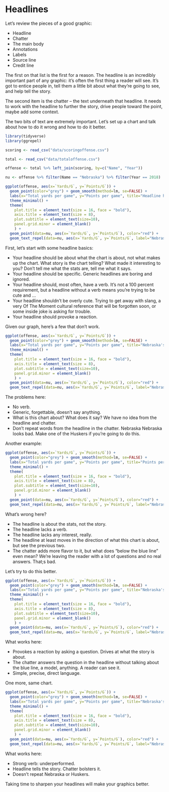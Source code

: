 # Headlines

Let's review the pieces of a good graphic: 

* Headline
* Chatter
* The main body
* Annotations
* Labels
* Source line
* Credit line

The first on that list is the first for a reason. The headline is an incredibly important part of any graphic: it's often the first thing a reader will see. It's got to entice people in, tell them a little bit about what they're going to see, and help tell the story. 

The second item is the chatter -- the text underneath that headline. It needs to work with the headline to further the story, drive people toward the point, maybe add some context.

The two bits of text are extremely important. Let's set up a chart and talk about how to do it wrong and how to do it better.

```r
library(tidyverse)
library(ggrepel)
```

```r
scoring <- read_csv("data/scoringoffense.csv")

total <- read_csv("data/totaloffense.csv")

offense <- total %>% left_join(scoring, by=c("Name", "Year"))

nu <- offense %>% filter(Name == "Nebraska") %>% filter(Year == 2018)
```

```r

ggplot(offense, aes(x=`Yards/G`, y=`Points/G`)) + 
  geom_point(color="grey") + geom_smooth(method=lm, se=FALSE) + 
  labs(x="Total yards per game", y="Points per game", title="Headline here", subtitle="This is the chatter. It is chatter. Chatter.", caption="Source: NCAA | By Matt Waite") + 
  theme_minimal() + 
  theme(
    plot.title = element_text(size = 16, face = "bold"),
    axis.title = element_text(size = 8), 
    plot.subtitle = element_text(size=10), 
    panel.grid.minor = element_blank()
    ) +
  geom_point(data=nu, aes(x=`Yards/G`, y=`Points/G`), color="red") + 
  geom_text_repel(data=nu, aes(x=`Yards/G`, y=`Points/G`, label="Nebraska 2018"))
```

First, let's start with some headline basics:

* Your headline should be about what the chart is about, not what makes up the chart. What story is the chart telling? What made it interesting to you? Don't tell me what the stats are, tell me what it says.
* Your headline should be specific. Generic headlines are boring and ignored. 
* Your headline should, most often, have a verb. It's not a 100 percent requirement, but a headline without a verb means you're trying to be cute and ...
* Your headline shouldn't be overly cute. Trying to get away with slang, a very Of The Moment cultural reference that will be forgotten soon, or some inside joke is asking for trouble. 
* Your headline should provoke a reaction. 

Given our graph, here's a few that don't work. 

```r
ggplot(offense, aes(x=`Yards/G`, y=`Points/G`)) + 
  geom_point(color="grey") + geom_smooth(method=lm, se=FALSE) + 
  labs(x="Total yards per game", y="Points per game", title="Nebraska's offense", subtitle="Nebraska's 2018 offense is the red dot.", caption="Source: NCAA | By Matt Waite") + 
  theme_minimal() + 
  theme(
    plot.title = element_text(size = 16, face = "bold"),
    axis.title = element_text(size = 8), 
    plot.subtitle = element_text(size=10), 
    panel.grid.minor = element_blank()
    ) +
  geom_point(data=nu, aes(x=`Yards/G`, y=`Points/G`), color="red") + 
  geom_text_repel(data=nu, aes(x=`Yards/G`, y=`Points/G`, label="Nebraska 2018"))
```
The problems here: 

* No verb. 
* Generic, forgettable, doesn't say anything. 
* What is this chart about? What does it say? We have no idea from the headline and chatter.
* Don't repeat words from the headline in the chatter. Nebraska Nebraska looks bad. Make one of the Huskers if you're going to do this.

Another example:

```r
ggplot(offense, aes(x=`Yards/G`, y=`Points/G`)) + 
  geom_point(color="grey") + geom_smooth(method=lm, se=FALSE) + 
  labs(x="Total yards per game", y="Points per game", title="Points per game vs total yards per game", subtitle="Nebraska's 2018 offense is below the blue line, which is bad.", caption="Source: NCAA | By Matt Waite") + 
  theme_minimal() + 
  theme(
    plot.title = element_text(size = 16, face = "bold"),
    axis.title = element_text(size = 8), 
    plot.subtitle = element_text(size=10), 
    panel.grid.minor = element_blank()
    ) +
  geom_point(data=nu, aes(x=`Yards/G`, y=`Points/G`), color="red") + 
  geom_text_repel(data=nu, aes(x=`Yards/G`, y=`Points/G`, label="Nebraska 2018"))
```
What's wrong here? 

* The headline is about the stats, not the story.
* The headline lacks a verb. 
* The headline lacks any interest, really. 
* The headline at least moves in the direction of what this chart is about, but see the previous two.
* The chatter adds more flavor to it, but what does "below the blue line" even mean? We're leaving the reader with a lot of questions and no real answers. That;s bad. 

Let's try to do this better.

```r
ggplot(offense, aes(x=`Yards/G`, y=`Points/G`)) + 
  geom_point(color="grey") + geom_smooth(method=lm, se=FALSE) + 
  labs(x="Total yards per game", y="Points per game", title="Nebraska's strength?", subtitle="The Husker's offense was supposed to power the team. It underperformed.", caption="Source: NCAA | By Matt Waite") + 
  theme_minimal() + 
  theme(
    plot.title = element_text(size = 16, face = "bold"),
    axis.title = element_text(size = 8), 
    plot.subtitle = element_text(size=10), 
    panel.grid.minor = element_blank()
    ) +
  geom_point(data=nu, aes(x=`Yards/G`, y=`Points/G`), color="red") + 
  geom_text_repel(data=nu, aes(x=`Yards/G`, y=`Points/G`, label="Nebraska 2018"))
```

What works here: 

* Provokes a reaction by asking a question. Drives at what the story is about.
* The chatter answers the question in the headline without talking about the blue line, a model, anything. A reader can see it.
* Simple, precise, direct language.

One more, same chart.

```r
ggplot(offense, aes(x=`Yards/G`, y=`Points/G`)) + 
  geom_point(color="grey") + geom_smooth(method=lm, se=FALSE) + 
  labs(x="Total yards per game", y="Points per game", title="Nebraska's offense underperformed", subtitle="The Husker's should have scored nearly a touchdown more given their output.", caption="Source: NCAA | By Matt Waite") + 
  theme_minimal() + 
  theme(
    plot.title = element_text(size = 16, face = "bold"),
    axis.title = element_text(size = 8), 
    plot.subtitle = element_text(size=10), 
    panel.grid.minor = element_blank()
    ) +
  geom_point(data=nu, aes(x=`Yards/G`, y=`Points/G`), color="red") + 
  geom_text_repel(data=nu, aes(x=`Yards/G`, y=`Points/G`, label="Nebraska 2018"))
```

What works here: 

* Strong verb: underperformed.
* Headline tells the story. Chatter bolsters it. 
* Doesn't repeat Nebraska or Huskers. 

Taking time to sharpen your headlines will make your graphics better.
